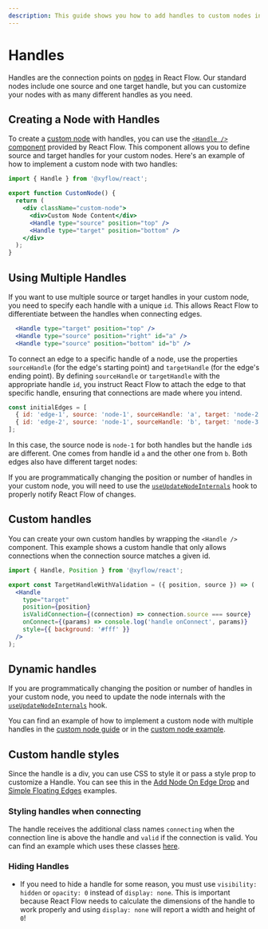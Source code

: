 ```yaml
---
description: This guide shows you how to add handles to custom nodes in React Flow.
---
```



# Handles

Handles are the connection points on [nodes](/learn/concepts/terms-and-definitions#nodes) in React Flow. Our standard nodes include one source and one target handle, but you can customize your nodes with as many different handles as you need.

## Creating a Node with Handles

To create a [custom node](/learn/customization/custom-nodes) with handles, you can use the [`<Handle />` component](/api-reference/components/handle) provided by React Flow. This component allows you to define source and target handles for your custom nodes. Here's an example of how to implement a custom node with two handles:

```jsx
import { Handle } from '@xyflow/react';

export function CustomNode() {
  return (
    <div className="custom-node">
      <div>Custom Node Content</div>
      <Handle type="source" position="top" />
      <Handle type="target" position="bottom" />
    </div>
  );
}
```

## Using Multiple Handles

If you want to use multiple source or target handles in your custom node, you need to specify each handle with a unique `id`. This allows React Flow to differentiate between the handles when connecting edges.

```jsx
  <Handle type="target" position="top" />
  <Handle type="source" position="right" id="a" />
  <Handle type="source" position="bottom" id="b" />
```

To connect an edge to a specific handle of a node, use the properties `sourceHandle` (for the edge's starting point) and `targetHandle` (for the edge's ending point). By defining `sourceHandle` or `targetHandle` with the appropriate handle `id`, you instruct React Flow to attach the edge to that specific handle, ensuring that connections are made where you intend.

```js
const initialEdges = [
  { id: 'edge-1', source: 'node-1', sourceHandle: 'a', target: 'node-2' },
  { id: 'edge-2', source: 'node-1', sourceHandle: 'b', target: 'node-3' },
];
```

In this case, the source node is `node-1` for both handles but the handle `id`s are different. One comes from handle id `a` and the other one from `b`. Both edges also have different target nodes:

<RemoteCodeViewer route="learn/custom-node-2" framework="react" />

If you are programmatically changing the position or number of handles
in your custom node, you will need to use the
[`useUpdateNodeInternals`](/api-reference/hooks/use-update-node-internals) hook
to properly notify React Flow of changes.

## Custom handles

You can create your own custom handles by wrapping the `<Handle />` component.
This example shows a custom handle that only allows connections when the
connection source matches a given id.

```jsx
import { Handle, Position } from '@xyflow/react';

export const TargetHandleWithValidation = ({ position, source }) => (
  <Handle
    type="target"
    position={position}
    isValidConnection={(connection) => connection.source === source}
    onConnect={(params) => console.log('handle onConnect', params)}
    style={{ background: '#fff' }}
  />
);
```

## Dynamic handles

If you are programmatically changing the position or number of handles in your
custom node, you need to update the node internals with the
[`useUpdateNodeInternals`](/api-reference/hooks/use-update-node-internals) hook.

You can find an example of how to implement a custom node with multiple handles
in the [custom node guide](/learn/customization/custom-nodes) or in the
[custom node example](/examples/nodes/custom-node).

## Custom handle styles

Since the handle is a div, you can use CSS to style it or pass a style prop to
customize a Handle. You can see this in the
[Add Node On Edge Drop](/examples/nodes/add-node-on-edge-drop) and
[Simple Floating Edges](/examples/edges/simple-floating-edges) examples.

### Styling handles when connecting

The handle receives the additional class names `connecting` when the connection
line is above the handle and `valid` if the connection is valid. You can find an
example which uses these classes [here](/examples/interaction/validation).

### Hiding Handles

- If you need to hide a handle for some reason, you must use `visibility: hidden`
  or `opacity: 0` instead of `display: none`. This is important because React
  Flow needs to calculate the dimensions of the handle to work properly and using
  `display: none` will report a width and height of `0`!

